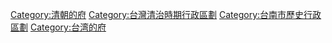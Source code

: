 [[Category:清朝的府|Category:清朝的府]]
[[Category:台灣清治時期行政區劃|Category:台灣清治時期行政區劃]]
[[Category:台南市歷史行政區劃|Category:台南市歷史行政區劃]]
[[Category:台湾的府|Category:台湾的府]]